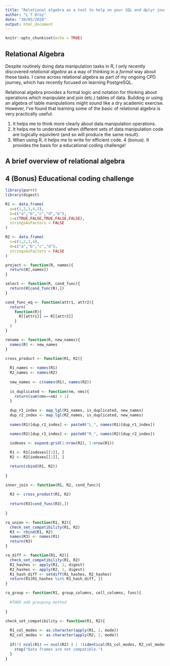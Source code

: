 ```yaml
---
title: "Relational algebra as a tool to help on your SQL and dplyr journey"
author: "L T Droy"
date: "30/05/2020"
output: html_document
---
```


```r
knitr::opts_chunk$set(echo = TRUE)
```

## Relational Algebra

Despite routinely doing data manipulation tasks in R, I only recently discovered *relational algebra* as a way of thinking in a *formal* way about these tasks. I came across relational algebra as part of my ongoing CPD journey, which has recently focused on learning PostgreSQL.

Relational algebra provides a formal logic and notation for thinking about operations which manipulate and join (etc.) tables of data. Building or using an algebra of table manipulations might sound like a dry academic exercise. However, I've found that learning some of the basic of relational algebra is very practically useful:

1. It helps me to think more clearly about data manipulation operations.
2. It helps me to understand when different sets of data manipulation code are logically equivilent (and so will produce the same result).
3. When using R, it helps me to write for efficient code. 
4 (bonus). It provides the basis for a educational coding challenge!

## A brief overview of relational algebra


## 4 (Bonus) Educational coding challenge

```r

library(purrr)
library(digest)

R1 <- data.frame(
  a=c(1,2,3,4,5),
  b=c("a","b","c","d","e"),
  c=c(TRUE,FALSE,TRUE,FALSE,FALSE),
  stringsAsFactors = FALSE
)

R2 <- data.frame(
  c=c(1,2,3,4),
  d=c("a","b","c","d"),
  stringsAsFactors = FALSE
)

project <- function(R, names){
  return(R[,names])
}

select <- function(R, cond_func){
  return(R[cond_func(R),])
}

cond_func_eq <- function(attr1, attr2){
  return(
    function(R){
      R[[attr1]] == R[[attr2]]
    }
  )
}

rename <- function(R, new_names){
  names(R) <- new_names
}

cross_product <- function(R1, R2){
  
  R1_names <- names(R1)
  R2_names <- names(R2)
  
  new_names <- c(names(R1), names(R2))
  
  is_duplicated <- function(nm, nms){
    return(sum(nms==nm) > 1)
  }
  
  dup_r1_index <- map_lgl(R1_names, is_duplicated, new_names)
  dup_r2_index <- map_lgl(R2_names, is_duplicated, new_names)
  
  names(R1)[dup_r1_index] <- paste0("L_", names(R1)[dup_r1_index])

  names(R2)[dup_r2_index] <- paste0("R_", names(R2)[dup_r2_index])

  indexes <- expand.grid(1:nrow(R2), 1:nrow(R1))
  
  R1 <- R1[indexes[[2]], ]
  R2 <- R2[indexes[[1]], ]

  return(cbind(R1, R2))
  
}

inner_join <- function(R1, R2, cond_func){
  
  R3 <- cross_product(R1, R2)
  
  return(R3[cond_func(R3),])
  
}

ra_union <- function(R1, R2){
  check_set_compatibility(R1, R2)
  R3 <- rbind(R1, R2)
  names(R3) <- names(R1)
  return(R3)
}

ra_diff <- function(R1, R2){
  check_set_compatibility(R1, R2)
  R1_hashes <- apply(R1, 1, digest)
  R2_hashes <- apply(R2, 1, digest)
  R1_hash_diff <- setdiff(R1_hashes, R2_hashes)
  return(R1[R1_hashes %in% R1_hash_diff, ])
}

ra_group <- function(R1, group_columns, cell_columns, func){
  
  #TODO add grouping method
  
}

check_set_compatibility <- function(R1, R2){
  
  R1_col_modes <- as.character(apply(R1, 2, mode))
  R2_col_modes <- as.character(apply(R2, 2, mode))
  
  if(!( ncol(R1) == ncol(R2) ) | !(identical(R1_col_modes, R2_col_modes)) ){
    stop("Data frames are not compatible.")
  }
}







```



